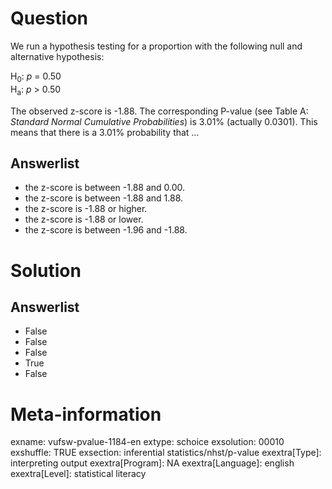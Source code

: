 Question
========
We run a hypothesis testing for a proportion with the following null and
alternative hypothesis:  
  
H<sub>0</sub>: *p* = 0.50  
H<sub>a</sub>: *p *&gt; 0.50  
  
The observed z-score is -1.88. The corresponding P-value (see Table A:
*Standard Normal Cumulative Probabilities*) is 3.01% (actually 0.0301).
This means that there is a 3.01% probability that ...


Answerlist
----------
* the z-score is between -1.88 and 0.00.
* the z-score is between -1.88 and 1.88.
* the z-score is -1.88 or higher.
* the z-score is -1.88 or lower.
* the z-score is between -1.96 and -1.88.

Solution
========










Answerlist
----------
* False
* False
* False
* True
* False

Meta-information
================
exname: vufsw-pvalue-1184-en
extype: schoice
exsolution: 00010
exshuffle: TRUE
exsection: inferential statistics/nhst/p-value
exextra[Type]: interpreting output
exextra[Program]: NA
exextra[Language]: english
exextra[Level]: statistical literacy

